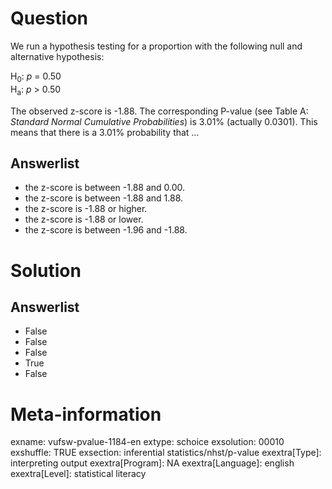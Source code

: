 Question
========
We run a hypothesis testing for a proportion with the following null and
alternative hypothesis:  
  
H<sub>0</sub>: *p* = 0.50  
H<sub>a</sub>: *p *&gt; 0.50  
  
The observed z-score is -1.88. The corresponding P-value (see Table A:
*Standard Normal Cumulative Probabilities*) is 3.01% (actually 0.0301).
This means that there is a 3.01% probability that ...


Answerlist
----------
* the z-score is between -1.88 and 0.00.
* the z-score is between -1.88 and 1.88.
* the z-score is -1.88 or higher.
* the z-score is -1.88 or lower.
* the z-score is between -1.96 and -1.88.

Solution
========










Answerlist
----------
* False
* False
* False
* True
* False

Meta-information
================
exname: vufsw-pvalue-1184-en
extype: schoice
exsolution: 00010
exshuffle: TRUE
exsection: inferential statistics/nhst/p-value
exextra[Type]: interpreting output
exextra[Program]: NA
exextra[Language]: english
exextra[Level]: statistical literacy

